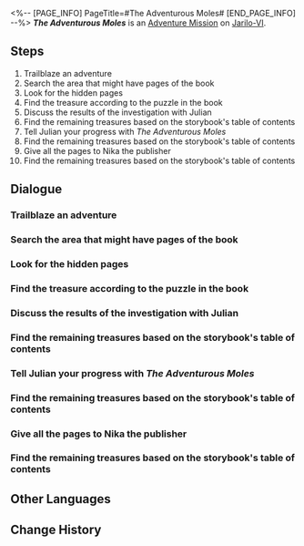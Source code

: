 <%-- [PAGE_INFO]
PageTitle=#The Adventurous Moles#
[END_PAGE_INFO] --%>
{{Stub|Dialogue.}}
{{Mission Infobox
|id            = 2011105
|title         = 
|image         = <!--Mission The Adventurous Moles.png-->
|type          = Adventure
|event_name    = 
|chapter       = 
|requirements  = 
* [[Companion Mission]] ''[[Hook's Treasure]]'' completed
* [[Trailblaze Mission]] ''[[Soldiers Stay Silent]]'' completed
|summary       = You have collected the new chapters of ''The Adventurous Moles'' and published them.<br />All the young readers in Belobog will be grateful to you.
|characters    = Julian; Nika; Trailblazer
|startLocation = [[Jarilo-VI]] - [[Boulder Town]]
|world         = Jarilo-VI
|area          = Boulder Town
|prev          = 
|next          = 
|rewards       = Trailblaze EXP*100; Stellar Jade*30; Shield (Item)*100; Sparse Aether*6; Credit*6,000
}}
'''''The Adventurous Moles''''' is an [[Adventure Mission]] on [[Jarilo-VI]].

==Steps==
# Trailblaze an adventure
# Search the area that might have pages of the book
# Look for the hidden pages
# Find the treasure according to the puzzle in the book
# Discuss the results of the investigation with Julian
# Find the remaining treasures based on the storybook's table of contents
# Tell Julian your progress with ''The Adventurous Moles''
# Find the remaining treasures based on the storybook's table of contents
# Give all the pages to Nika the publisher
# Find the remaining treasures based on the storybook's table of contents

<!--
==Gameplay Notes==

--><!--
==Trial Character==

-->
==Dialogue==
{{Stub Dialogue}}
===Trailblaze an adventure===
{{Mission Description|type=adventure|location=Boulder Town|Those on the Path of Trailblaze will encounter all kinds of strange people and odd anecdotes during the journey. Not only do these trivial stories fill up trailblazers' journals, but they also deepen their connections to all worlds.}}
{{Dialogue Start}}
:{{tx}}
{{Dialogue End}}

===Search the area that might have pages of the book===
{{Mission Description|type=adventure|location=<!--to be added-->|update|Julian gives you a damaged book called ''The Adventurous Moles''. You find clues about the rest of this book in its table of contents. Maybe you can find the whole book.<br />Then, maybe you can even find the treasure... Wait, this is just a book for kids. Don't take it seriously.}}
{{Dialogue Start}}
:{{tx}}
{{Dialogue End}}

===Look for the hidden pages===
{{Mission Description|type=adventure|location=<!--to be added-->|update|According to the table of contents of ''The Adventurous Moles'', this story happened here. Will you find any pages here?<br />Come to think of it, is it possible that the pages are hidden in this place where the story took place?}}
{{Dialogue Start}}
:{{tx}}
{{Dialogue End}}

===Find the treasure according to the puzzle in the book===
{{Mission Description|type=adventure|location=<!--to be added-->|update|Surprisingly, you find the lost pages of ''The Adventurous Moles'' here, and they contain a clue about the puzzle. Maybe you can try to solve it...<br />Now you're working on a puzzle found in a kid's book. How addicting, is this why the kids love it? You just need another puzzle piece!}}
{{Dialogue Start}}
:{{tx}}
{{Dialogue End}}

===Discuss the results of the investigation with Julian===
{{Mission Description|type=adventure|location=Boulder Town|update|Through hints in the storybook, you find the treasure hidden by the author at the Great Mine. This children's adventure book has actual treasures on top of a great story. Go and tell Julian the news.}}
{{Dialogue Start}}
:{{tx}}
{{Dialogue End}}

===Find the remaining treasures based on the storybook's table of contents===
{{Mission Description|type=adventure|location=<!--to be added-->|update|Based on the table of contents of ''The Adventurous Moles'', {{Color|Keyword|there are still 3 chapters hidden at Backwater Pass, Rivet Town, and the Silvermane Guard Restricted Zone respectively.}} If you find these missing pages, you can find clues to the treasure. Ask Julian if you have any questions. Once you've collected everything, talk to Julian.}}
{{Dialogue Start}}
:{{tx}}
{{Dialogue End}}

===Tell Julian your progress with ''The Adventurous Moles''===
{{Mission Description|type=adventure|location=Boulder Town|update|You've already collected all the pages that you could find from ''The Adventurous Moles''. You are probably the first one to have done so. Tell Julian the good news.}}
{{Dialogue Start}}
:{{tx}}
{{Dialogue End}}

===Find the remaining treasures based on the storybook's table of contents===
{{Mission Description|type=adventure|location=<!--to be added-->|update|Based on the table of contents of ''The Adventurous Moles'', {{Color|Keyword|there are still 3 chapters hidden at Backwater Pass, Rivet Town, and the Silvermane Guard Restricted Zone respectively.}} If you find these missing pages, you can find clues to the treasure. Ask Julian if you have any questions. Once you've collected everything, talk to Julian.}}
{{Dialogue Start}}
:{{tx}}
{{Dialogue End}}

===Give all the pages to Nika the publisher===
{{Mission Description|type=adventure|location=Administrative District|update|Julian hands you the postscript to ''The Adventurous Moles''. With that, you now have the whole storybook. Upon Julian's recommendation, you decide to submit this children's adventure book for publication and sale. Nika the publisher works in the Administrative District up in the Overworld. Go and inquire with her.}}
{{Dialogue Start}}
:{{tx}}
{{Dialogue End}}

===Find the remaining treasures based on the storybook's table of contents===
{{Mission Description|type=adventure|location=<!--to be added-->|update|Based on the table of contents of ''The Adventurous Moles'', {{Color|Keyword|there are still 3 chapters hidden at Backwater Pass, Rivet Town, and the Silvermane Guard Restricted Zone respectively.}} If you find these missing pages, you can find clues to the treasure. Ask Julian if you have any questions. Once you've collected everything, talk to Julian.}}
{{Dialogue Start}}
:{{tx}}
{{Dialogue End}}

==Other Languages==
{{Other Languages
|en   = The Adventurous Moles
|zhs  = 冒险鼹鼠队
|zht  = 冒險鼴鼠隊
|ja   = モグラ冒険隊
|ko   = 두더지 모험단
|es   = Los topos aventureros
|fr   = Les Taupes aventurières
|ru   = Кроты-приключенцы
|th   = การผจญภัยของแก๊งตัวตุ่น
|vi   = Đội Chuột Chũi Phiêu Lưu
|de   = Die abenteuerlustigen Maulwürfe
|id   = Petualang The Moles
|pt   = As Toupeiras Aventureiras
}}

==Change History==
{{Change History|1.0}}
